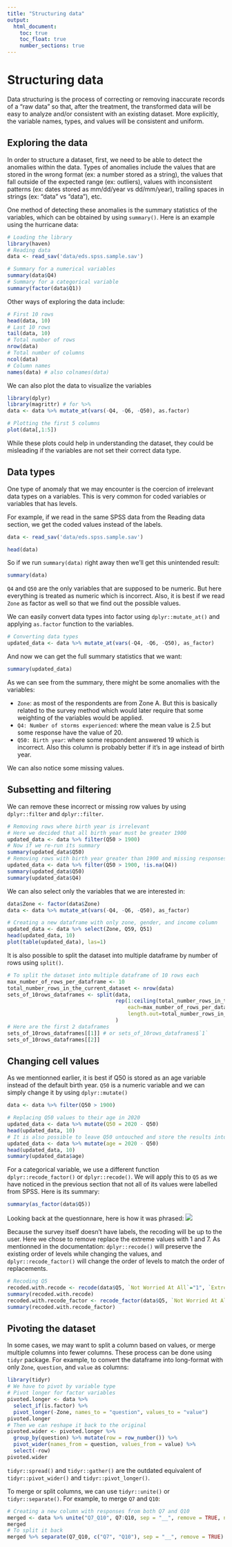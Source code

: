 ```yaml
---
title: "Structuring data"
output:
  html_document:
    toc: true
    toc_float: true
    number_sections: true
---
```



# Structuring data


Data structuring is the process of correcting or removing inaccurate records of a "raw data" so that, after the treatment, the transformed data will be easy to analyze and/or consistent with an existing dataset. More explicitly, the variable names, types, and values will be consistent and uniform.


## Exploring the data


In order to structure a dataset, first, we need to be able to detect the anomalies within the data. Types of anomalies include the values that are stored in the wrong format (ex: a number stored as a string), the values that fall outside of the expected range (ex: outliers), values with inconsistent patterns (ex: dates stored as mm/dd/year vs dd/mm/year), trailing spaces in strings (ex: "data" vs "data "), etc.

One method of detecting these anomalies is the summary statistics of the variables, which can be obtained by using `summary()`. Here is an example using the hurricane data:

```r
# Loading the library
library(haven)
# Reading data
data <- read_sav('data/eds.spss.sample.sav')
```


```r
# Summary for a numerical variables
summary(data$Q4)
# Summary for a categorical variable
summary(factor(data$Q1))
```

Other ways of exploring the data include:

```r
# First 10 rows
head(data, 10)
# Last 10 rows
tail(data, 10)
# Total number of rows
nrow(data)
# Total number of columns
ncol(data)
# Column names
names(data) # also colnames(data)
```

We can also plot the data to visualize the variables
```r
library(dplyr)
library(magrittr) # for %>%
data <- data %>% mutate_at(vars(-Q4, -Q6, -Q50), as.factor)
```

```r
# Plotting the first 5 columns
plot(data[,1:5])
```

While these plots could help in understanding the dataset, they could be misleading if the variables are not set their correct data type.


## Data types


One type of anomaly that we may encounter is the coercion of irrelevant data types on a variables. This is very common for coded variables or variables that has levels.

For example, if we read in the same SPSS data from the Reading data section, we get the coded values instead of the labels.
```r
data <- read_sav('data/eds.spss.sample.sav')
```

```r
head(data)
```

So if we run `summary(data)` right away then we'll get this unintended result:

```r
summary(data)
```

`Q4` and `Q50` are the only variables that are supposed to be numeric. But here everything is treated as numeric which is incorrect. Also, it is best if we read `Zone` as factor as well so that we find out the possible values.

We can easily convert data types into factor using `dplyr::mutate_at()` and applying `as.factor` function to the variables.

```r
# Converting data types
updated_data <- data %>% mutate_at(vars(-Q4, -Q6, -Q50), as_factor)
```

And now we can get the full summary statistics that we want:

```r
summary(updated_data)
```

As we can see from the summary, there might be some anomalies with the variables:

* `Zone`: as most of the respondents are from Zone A. But this is basically related to the survey method which would later require that some weighting of the variables would be applied.
* `Q4: Number of storms experienced`: where the mean value is 2.5 but some response have the value of 20.
* `Q50: Birth year`: where some respondent answered 19 which is incorrect. Also this column is probably better if it's in age instead of birth year.

We can also notice some missing values.


## Subsetting and filtering


We can remove these incorrect or missing row values by using `dplyr::filter` and `dplyr::filter`.

```r
# Removing rows where birth year is irrelevant
# Here we decided that all birth year must be greater 1900
updated_data <- data %>% filter(Q50 > 1900)
# Now if we re-run its summary
summary(updated_data$Q50)
# Removing rows with birth year greater than 1900 and missing responses for Q4
updated_data <- data %>% filter(Q50 > 1900, !is.na(Q4))
summary(updated_data$Q50)
summary(updated_data$Q4)
```

We can also select only the variables that we are interested in:
```r
data$Zone <- factor(data$Zone)
data <- data %>% mutate_at(vars(-Q4, -Q6, -Q50), as_factor)
```

```r
# Creating a new dataframe with only zone, gender, and income column
updated_data <- data %>% select(Zone, Q59, Q51)
head(updated_data, 10)
plot(table(updated_data), las=1)
```

It is also possible to split the dataset into multiple dataframe by number of rows using `split()`.
```r
# To split the dataset into multiple dataframe of 10 rows each
max_number_of_rows_per_dataframe <- 10
total_number_rows_in_the_current_dataset <- nrow(data)
sets_of_10rows_dataframes <- split(data, 
                                   rep(1:ceiling(total_number_rows_in_the_current_dataset/max_number_of_rows_per_dataframe), 
                                       each=max_number_of_rows_per_dataframe, 
                                       length.out=total_number_rows_in_the_current_dataset)
                                   )
# Here are the first 2 dataframes
sets_of_10rows_dataframes[[1]] # or sets_of_10rows_dataframes$`1`
sets_of_10rows_dataframes[[2]]
```


## Changing cell values


As we mentionned earlier, it is best if Q50 is stored as an age variable instead of the default birth year. `Q50` is a numeric variable and we can simply change it by using `dplyr::mutate()`

```r
data <- data %>% filter(Q50 > 1900)
```


```r
# Replacing Q50 values to their age in 2020
updated_data <- data %>% mutate(Q50 = 2020 - Q50)
head(updated_data, 10)
# It is also possible to leave Q50 untouched and store the results into a new column
updated_data <- data %>% mutate(age = 2020 - Q50)
head(updated_data, 10)
summary(updated_data$age)
```

For a categorical variable, we use a different function `dplyr::recode_factor()` or `dplyr::recode()`. We will apply this to `Q5` as we have noticed in the previous section that not all of its values were labelled from SPSS. Here is its summary:

```r
summary(as_factor(data$Q5))
```

Looking back at the questionnare, here is how it was phrased:
![](https://raw.githubusercontent.com/rajaoberison/edsy/master/images/q5.png)

Because the survey itself doesn't have labels, the recoding will be up to the user. Here we chose to remove replace the extreme values with 1 and 7. As mentionned in the documentation: `dplyr::recode()` will preserve the existing order of levels while changing the values, and `dplyr::recode_factor()` will change the order of levels to match the order of replacements.

```r
# Recoding Q5
recoded.with.recode <- recode(data$Q5, `Not Worried At All`="1", `Extremely Worried`="7")
summary(recoded.with.recode)
recoded.with.recode_factor <- recode_factor(data$Q5, `Not Worried At All`="1", `Extremely Worried`="7")
summary(recoded.with.recode_factor)
```

## Pivoting the dataset

In some cases, we may want to split a column based on values, or merge multiple columns into fewer columns. These process can be done using `tidyr` package. For example, to convert the dataframe into long-format with only `Zone`, `question`, and `value` as columns:


```r
library(tidyr)
# We have to pivot by variable type
# Pivot longer for factor variables
pivoted.longer <- data %>% 
  select_if(is.factor) %>% 
  pivot_longer(-Zone, names_to = "question", values_to = "value")
pivoted.longer
# Then we can reshape it back to the original
pivoted.wider <- pivoted.longer %>%
  group_by(question) %>% mutate(row = row_number()) %>% 
  pivot_wider(names_from = question, values_from = value) %>% 
  select(-row)
pivoted.wider
```

`tidyr::spread()` and `tidyr::gather()` are the outdated equivalent of `tidyr::pivot_wider()` and `tidyr::pivot_longer()`.

To merge or split columns, we can use `tidyr::unite()` or `tidyr::separate()`. For example, to merge `Q7` and `Q10`:

```r
# Creating a new column with responses from both Q7 and Q10
merged <- data %>% unite("Q7_Q10", Q7:Q10, sep = "__", remove = TRUE, na.rm = FALSE)
merged
# To split it back
merged %>% separate(Q7_Q10, c("Q7", "Q10"), sep = "__", remove = TRUE)
```





